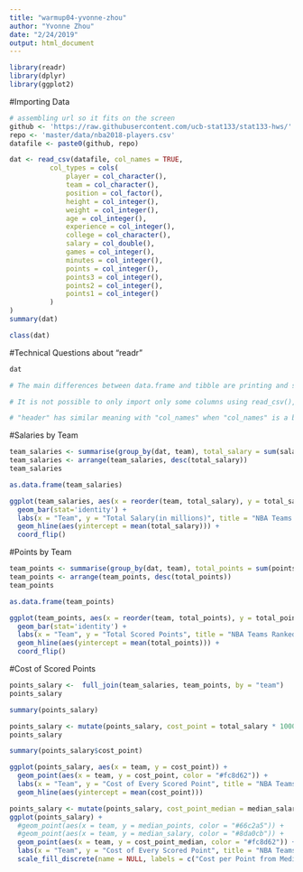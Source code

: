 ```yaml
---
title: "warmup04-yvonne-zhou"
author: "Yvonne Zhou"
date: "2/24/2019"
output: html_document
---
```


```r
library(readr)
library(dplyr)
library(ggplot2)
```

#Importing Data
```r
# assembling url so it fits on the screen
github <- 'https://raw.githubusercontent.com/ucb-stat133/stat133-hws/'
repo <- 'master/data/nba2018-players.csv'
datafile <- paste0(github, repo)

dat <- read_csv(datafile, col_names = TRUE, 
          col_types = cols(
              player = col_character(),
              team = col_character(),
              position = col_factor(),
              height = col_integer(),
              weight = col_integer(),
              age = col_integer(),
              experience = col_integer(),
              college = col_character(),
              salary = col_double(),
              games = col_integer(),
              minutes = col_integer(),
              points = col_integer(),
              points3 = col_integer(),
              points2 = col_integer(),
              points1 = col_integer()
          )
)
summary(dat)
```

```r
class(dat)
```

#Technical Questions about "readr"
```r
dat
```

```r
# The main differences between data.frame and tibble are printing and subletting. Tibble is a more modern version of data frame, so except the priting and subletting, data.frame and tibble are about the same.
```

```r
# It is not possible to only import only some columns using read_csv(), but it is possible that, after import the whole table, select some of the columns in the table so that the table would only contain the columns wanted.
```

```r
# "header" has similar meaning with "col_names" when "col_names" is a boolean value, and "col_names" can also be similar to "col.names" when "col_names" is a vector; "na.strings" is similar to "na"; "colClasses" is similar to "col_types".
```

#Salaries by Team
```r
team_salaries <- summarise(group_by(dat, team), total_salary = sum(salary)/1000000, mean_salary = mean(salary)/1000000, median_salary = median(salary)/1000000)
team_salaries <- arrange(team_salaries, desc(total_salary))
team_salaries
```

```r
as.data.frame(team_salaries)
```

```r
ggplot(team_salaries, aes(x = reorder(team, total_salary), y = total_salary)) +
  geom_bar(stat='identity') +
  labs(x = "Team", y = "Total Salary(in millions)", title = "NBA Teams Ranked by Total Salary") +
  geom_hline(aes(yintercept = mean(total_salary))) +
  coord_flip()
```

#Points by Team
```r
team_points <- summarise(group_by(dat, team), total_points = sum(points), mean_points = mean(points), median_points = median(points))
team_points <- arrange(team_points, desc(total_points))
team_points
```

```r
as.data.frame(team_points)
```

```r
ggplot(team_points, aes(x = reorder(team, total_points), y = total_points)) +
  geom_bar(stat='identity') +
  labs(x = "Team", y = "Total Scored Points", title = "NBA Teams Ranked by Total Scored Points") +
  geom_hline(aes(yintercept = mean(total_points))) +
  coord_flip()
```

#Cost of Scored Points
```r
points_salary <-  full_join(team_salaries, team_points, by = "team")
points_salary
```

```r
summary(points_salary)
```

```r
points_salary <- mutate(points_salary, cost_point = total_salary * 1000000 / total_points)
points_salary
```

```r
summary(points_salary$cost_point)
```

```r
ggplot(points_salary, aes(x = team, y = cost_point)) +
  geom_point(aes(x = team, y = cost_point, color = "#fc8d62")) + 
  labs(x = "Team", y = "Cost of Every Scored Point", title = "NBA Teams with Cost of A Scored Point") +
  geom_hline(aes(yintercept = mean(cost_point)))
```

```r
points_salary <- mutate(points_salary, cost_point_median = median_salary * 1000000 / median_points)
ggplot(points_salary) +
  #geom_point(aes(x = team, y = median_points, color = "#66c2a5")) +
  #geom_point(aes(x = team, y = median_salary, color = "#8da0cb")) +
  geom_point(aes(x = team, y = cost_point_median, color = "#fc8d62")) +
  labs(x = "Team", y = "Cost of Every Scored Point", title = "NBA Teams with Cost of A Scored Point") +
  scale_fill_discrete(name = NULL, labels = c("Cost per Point from Median"))
```
